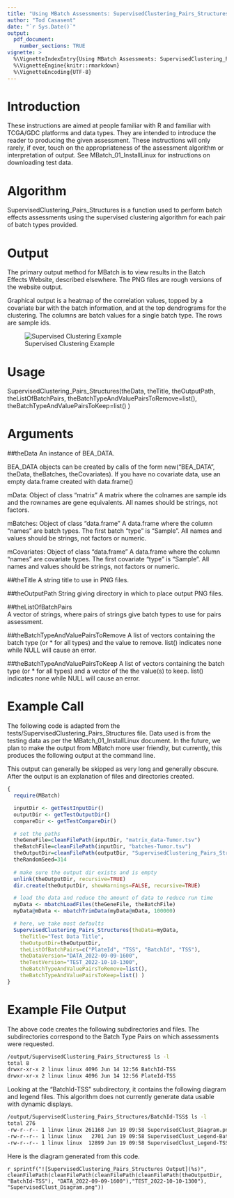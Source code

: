 ```yaml
---
title: "Using MBatch Assessments: SupervisedClustering_Pairs_Structures"
author: "Tod Casasent"
date: "`r Sys.Date()`"
output: 
  pdf_document:
    number_sections: TRUE
vignette: >
  %\VignetteIndexEntry{Using MBatch Assessments: SupervisedClustering_Pairs_Structures}
  %\VignetteEngine{knitr::rmarkdown}
  %\VignetteEncoding{UTF-8}
---
```


# Introduction

These instructions are aimed at people familiar with R and familiar with TCGA/GDC platforms and data types. They are intended to introduce the reader to producing the given assessment. These instructions will only rarely, if ever, touch on the appropriateness of the assessment algorithm or interpretation of output. See MBatch_01_InstallLinux for instructions on downloading test data.

# Algorithm

SupervisedClustering_Pairs_Structures is a function used to perform batch effects assessments using the supervised clustering algorithm for each pair of batch types provided.

# Output

The primary output method for MBatch is to view results in the Batch Effects Website, described elsewhere. The PNG files are rough versions of the website output.

Graphical output is a heatmap of the correlation values, topped by a covariate bar with the batch information, and at the top dendrograms for the clustering. The columns are batch values for a single batch type. The rows are sample ids.

![Supervised Clustering Example](supervised_clustering.png)

# Usage

SupervisedClustering_Pairs_Structures(theData, theTitle, theOutputPath,
theListOfBatchPairs,
theBatchTypeAndValuePairsToRemove=list(),
theBatchTypeAndValuePairsToKeep=list() )

# Arguments

##theData
An instance of BEA_DATA.

BEA_DATA objects can be created by calls of the form new("BEA_DATA", theData, theBatches, theCovariates). If you have no covariate data, use an empty data.frame created with data.frame()

mData:
Object of class "matrix" A matrix where the colnames are sample ids and the rownames are gene equivalents. All names should be strings, not factors.

mBatches:
Object of class "data.frame" A data.frame where the column "names" are batch types. The first batch "type" is "Sample". All names and values should be strings, not factors or numeric.

mCovariates:
Object of class "data.frame" A data.frame where the column "names" are covariate types. The first covariate "type" is "Sample". All names and values should be strings, not factors or numeric.

##theTitle
A string title to use in PNG files.

##theOutputPath
String giving directory in which to place output PNG files.

##theListOfBatchPairs	
A vector of strings, where pairs of strings give batch types to use for pairs
assessment.

##theBatchTypeAndValuePairsToRemove
A list of vectors containing the batch type (or * for all types)
and the value to remove. list() indicates none while NULL will cause an error.

##theBatchTypeAndValuePairsToKeep
A list of vectors containing the batch type (or * for all types)
and a vector of the the value(s) to keep. list() indicates none while NULL
will cause an error.

# Example Call

The following code is adapted from the tests/SupervisedClustering_Pairs_Structures file. Data used is from the testing data as per the MBatch_01_InstallLinux document. In the future, we plan to make the output from MBatch more user friendly, but currently, this produces the following output at the command line.

This output can generally be skipped as very long and generally obscure.
After the output is an explanation of files and directories created.

```r
{
  require(MBatch)

  inputDir <- getTestInputDir()
  outputDir <- getTestOutputDir()
  compareDir <- getTestCompareDir()

  # set the paths
  theGeneFile=cleanFilePath(inputDir, "matrix_data-Tumor.tsv")
  theBatchFile=cleanFilePath(inputDir, "batches-Tumor.tsv")
  theOutputDir=cleanFilePath(outputDir, "SupervisedClustering_Pairs_Structures")
  theRandomSeed=314
  
  # make sure the output dir exists and is empty
  unlink(theOutputDir, recursive=TRUE)
  dir.create(theOutputDir, showWarnings=FALSE, recursive=TRUE)

  # load the data and reduce the amount of data to reduce run time
  myData <- mbatchLoadFiles(theGeneFile, theBatchFile)
  myData@mData <- mbatchTrimData(myData@mData, 100000)

  # here, we take most defaults
  SupervisedClustering_Pairs_Structures(theData=myData, 
    theTitle="Test Data Title", 
    theOutputDir=theOutputDir,
    theListOfBatchPairs=c("PlateId", "TSS", "BatchId", "TSS"),
    theDataVersion="DATA_2022-09-09-1600", 
    theTestVersion="TEST_2022-10-10-1300",
    theBatchTypeAndValuePairsToRemove=list(),
    theBatchTypeAndValuePairsToKeep=list() )
}
```

# Example File Output

The above code creates the following subdirectories and files. The subdirectories correspond to the Batch Type Pairs on which assessments were requested.

```bash
/output/SupervisedClustering_Pairs_Structures$ ls -l
total 8
drwxr-xr-x 2 linux linux 4096 Jun 14 12:56 BatchId-TSS
drwxr-xr-x 2 linux linux 4096 Jun 14 12:56 PlateId-TSS
```

Looking at the "BatchId-TSS" subdirectory, it contains the following diagram and legend files.
This algorithm does not currently generate data usable with dynamic displays.

```bash
/output/SupervisedClustering_Pairs_Structures/BatchId-TSS$ ls -l
total 276
-rw-r--r-- 1 linux linux 261168 Jun 19 09:58 SupervisedClust_Diagram.png
-rw-r--r-- 1 linux linux   2701 Jun 19 09:58 SupervisedClust_Legend-BatchId.png
-rw-r--r-- 1 linux linux  12899 Jun 19 09:58 SupervisedClust_Legend-TSS.png
```

Here is the diagram generated from this code.

`r sprintf("![SupervisedClustering_Pairs_Structures Output](%s)", cleanFilePath(cleanFilePath(cleanFilePath(cleanFilePath(theOutputDir, "BatchId-TSS"), "DATA_2022-09-09-1600"),"TEST_2022-10-10-1300"),
    "SupervisedClust_Diagram.png"))`
